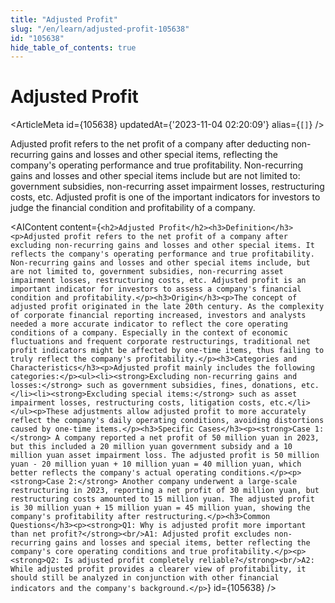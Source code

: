 ```yaml
---
title: "Adjusted Profit"
slug: "/en/learn/adjusted-profit-105638"
id: "105638"
hide_table_of_contents: true
---
```



# Adjusted Profit

<ArticleMeta id={105638} updatedAt={'2023-11-04 02:20:09'} alias={`[]`} />
<div className='border-solid border-b border-t-0 my-4 border-[var(--ifm-color-gray-300)]' />

Adjusted profit refers to the net profit of a company after deducting non-recurring gains and losses and other special items, reflecting the company's operating performance and true profitability. Non-recurring gains and losses and other special items include but are not limited to: government subsidies, non-recurring asset impairment losses, restructuring costs, etc. Adjusted profit is one of the important indicators for investors to judge the financial condition and profitability of a company.

<AIContent content={`<h2>Adjusted Profit</h2><h3>Definition</h3><p>Adjusted profit refers to the net profit of a company after excluding non-recurring gains and losses and other special items. It reflects the company's operating performance and true profitability. Non-recurring gains and losses and other special items include, but are not limited to, government subsidies, non-recurring asset impairment losses, restructuring costs, etc. Adjusted profit is an important indicator for investors to assess a company's financial condition and profitability.</p><h3>Origin</h3><p>The concept of adjusted profit originated in the late 20th century. As the complexity of corporate financial reporting increased, investors and analysts needed a more accurate indicator to reflect the core operating conditions of a company. Especially in the context of economic fluctuations and frequent corporate restructurings, traditional net profit indicators might be affected by one-time items, thus failing to truly reflect the company's profitability.</p><h3>Categories and Characteristics</h3><p>Adjusted profit mainly includes the following categories:</p><ul><li><strong>Excluding non-recurring gains and losses:</strong> such as government subsidies, fines, donations, etc.</li><li><strong>Excluding special items:</strong> such as asset impairment losses, restructuring costs, litigation costs, etc.</li></ul><p>These adjustments allow adjusted profit to more accurately reflect the company's daily operating conditions, avoiding distortions caused by one-time items.</p><h3>Specific Cases</h3><p><strong>Case 1:</strong> A company reported a net profit of 50 million yuan in 2023, but this included a 20 million yuan government subsidy and a 10 million yuan asset impairment loss. The adjusted profit is 50 million yuan - 20 million yuan + 10 million yuan = 40 million yuan, which better reflects the company's actual operating conditions.</p><p><strong>Case 2:</strong> Another company underwent a large-scale restructuring in 2023, reporting a net profit of 30 million yuan, but restructuring costs amounted to 15 million yuan. The adjusted profit is 30 million yuan + 15 million yuan = 45 million yuan, showing the company's profitability after restructuring.</p><h3>Common Questions</h3><p><strong>Q1: Why is adjusted profit more important than net profit?</strong><br/>A1: Adjusted profit excludes non-recurring gains and losses and special items, better reflecting the company's core operating conditions and true profitability.</p><p><strong>Q2: Is adjusted profit completely reliable?</strong><br/>A2: While adjusted profit provides a clearer view of profitability, it should still be analyzed in conjunction with other financial indicators and the company's background.</p>`} id={105638} />
